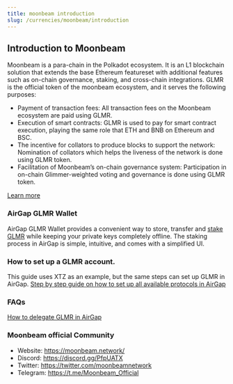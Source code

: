 ```yaml
---
title: moonbeam introduction
slug: /currencies/moonbeam/introduction
---
```


## Introduction to Moonbeam

Moonbeam is a para-chain in the Polkadot ecosystem. It is an L1 blockchain solution that extends the base Ethereum featureset with additional features such as on-chain governance, staking, and cross-chain integrations.
GLMR is the official token of the moonbeam ecosystem, and it serves the following purposes:

- Payment of transaction fees: All transaction fees on the Moonbeam ecosystem are paid using GLMR.
- Execution of smart contracts: GLMR is used to pay for smart contract execution, playing the same role that ETH and BNB on Ethereum and BSC.
- The incentive for collators to produce blocks to support the network: Nomination of collators which helps the liveness of the network is done using GLMR token.
- Facilitation of Moonbeam’s on-chain governance system: Participation in on-chain Glimmer-weighted voting and governance is done using GLMR token.

[Learn more](https://moonbeam.network/)

### AirGap GLMR Wallet

AirGap GLMR Wallet provides a convenient way to store, transfer and [stake GLMR](https://support.airgap.it/currencies/moonbeam/delegation) while keeping your private keys completely offline. The staking process in AirGap is simple, intuitive, and comes with a simplified UI.

### How to set up a GLMR account.

This guide uses XTZ as an example, but the same steps can set up GLMR in AirGap.
[Step by step guide on how to set up all available protocols in AirGap](https://medium.com/airgap-it/airgap-the-step-by-step-guide-c4c3d3fe9a05)

### FAQs

[How to delegate GLMR in AirGap](https://support.airgap.it/currencies/moonbeam/delegation)

### Moonbeam official Community

- Website: https://moonbeam.network/
- Discord: https://discord.gg/PfpUATX
- Twitter: https://twitter.com/moonbeamnetwork
- Telegram: https://t.me/Moonbeam_Official
